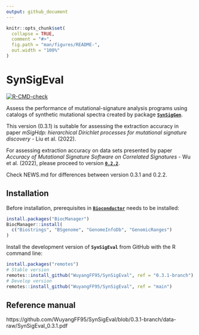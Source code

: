 ```yaml
---
output: github_document
---
```


<!-- README.md is generated from README.Rmd. Please edit that file -->

```r
knitr::opts_chunk$set(
  collapse = TRUE,
  comment = "#>",
  fig.path = "man/figures/README-",
  out.width = "100%"
)
```
# SynSigEval

<!-- badges: start -->

[![R-CMD-check](https://github.com/WuyangFF95/SynSigEval/workflows/R-CMD-check/badge.svg?branch=0.3.1-branch)](https://github.com/WuyangFF95/SynSigEval/actions?query=workflow%3AR-CMD-check+branch%3A0.3.1-branch)
<!-- badges: end -->

Assess the performance of mutational-signature analysis
programs using catalogs of synthetic mutational spectra created
by package [**`SynSigGen`**](https://github.com/steverozen/SynSigGen).

This version (0.3.1) is suitable for assessing the extraction accuracy in paper
*mSigHdp: hierarchical Dirichlet processes for mutational signature discovery*
- Liu et al. (2022). 

For assessing extraction accuracy on data sets presented by paper
*Accuracy of Mutational Signature Software on Correlated Signatures*
- Wu et al. (2022), please proceed to version 
[**`0.2.2`**](https://github.com/WuyangFF95/SynSigEval/tree/0.2.2).

Check NEWS.md for differences between version 0.3.1 and 0.2.2. 

## Installation

Before installation, prerequisites in 
[**`Bioconductor`**](https://www.bioconductor.org/)
needs to be installed:

```r
install.packages("BiocManager")
BiocManager::install(
  c("Biostrings", "BSgenome", "GenomeInfoDb", "GenomicRanges")
)
```

Install the development version of **`SynSigEval`** from GitHub
with the R command line:

``` r
install.packages("remotes")
# Stable version
remotes::install_github("WuyangFF95/SynSigEval", ref = "0.3.1-branch")
# Develop version
remotes::install_github("WuyangFF95/SynSigEval", ref = "main")
```

## Reference manual

https://github.com/WuyangFF95/SynSigEval/blob/0.3.1-branch/data-raw/SynSigEval_0.3.1.pdf
